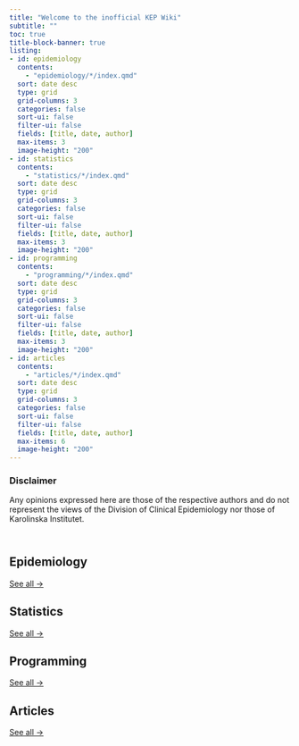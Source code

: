 ```yaml
---
title: "Welcome to the inofficial KEP Wiki"
subtitle: ""
toc: true
title-block-banner: true
listing:
- id: epidemiology
  contents:
    - "epidemiology/*/index.qmd"
  sort: date desc
  type: grid
  grid-columns: 3
  categories: false
  sort-ui: false
  filter-ui: false
  fields: [title, date, author]
  max-items: 3
  image-height: "200"
- id: statistics
  contents:
    - "statistics/*/index.qmd"
  sort: date desc
  type: grid
  grid-columns: 3
  categories: false
  sort-ui: false
  filter-ui: false
  fields: [title, date, author]
  max-items: 3
  image-height: "200"
- id: programming
  contents:
    - "programming/*/index.qmd"
  sort: date desc
  type: grid
  grid-columns: 3
  categories: false
  sort-ui: false
  filter-ui: false
  fields: [title, date, author]
  max-items: 3
  image-height: "200"
- id: articles
  contents:
    - "articles/*/index.qmd"
  sort: date desc
  type: grid
  grid-columns: 3
  categories: false
  sort-ui: false
  filter-ui: false
  fields: [title, date, author]
  max-items: 6
  image-height: "200"
---
```


::: {.callout-important style="margin-bottom:3.5rem;"}

### Disclaimer

Any opinions expressed here are those of the respective authors and do not represent the views of the Division of Clinical Epidemiology nor those of Karolinska Institutet.

:::


## Epidemiology

::: {#epidemiology}

:::

[See all &rarr;](content/epidemiology){.about-links .subtitle}

## Statistics

::: {#statistics}

:::

[See all &rarr;](content/statistics){.about-links .subtitle}

## Programming

::: {#programming}

:::

[See all &rarr;](content/programming){.about-links .subtitle}

## Articles

::: {#articles}

:::

[See all &rarr;](content/articles){.about-links .subtitle}
